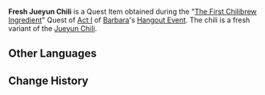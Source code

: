 {{Item Infobox
|id           = 100745
|image        = Item Fresh Jueyun Chili.png
|description  = A very fresh Jueyun Chili. It seems to be of very high-quality...
|type         = Quest Items
|source       = [[The First Chilibrew Ingredient]]
}}
'''Fresh Jueyun Chili''' is a Quest Item obtained during the "[[The First Chilibrew Ingredient]]" Quest of [[Wellspring of Healing|Act I]] of [[Barbara]]'s [[Hangout Event]]. The chili is a fresh variant of the [[Jueyun Chili]].

==Other Languages==
{{Other Languages|default_hidden = 1
|en      = Fresh Jueyun Chili
|zhs     = 新鲜的绝云椒椒
|zhs_rm  = Xīnxiān de Juéyún Jiāojiāo
|zht     = 新鮮的絕雲椒椒
|zht_rm  = Xīnxiān de Juéyún Jiāojiāo
|ja      = 新鮮な絶雲の唐辛子
|ja_rm   = Shinsen na Zetsuun no Tougarashi
|ko      = 신선한 절운고추
|ko_rm   = 
|es      = Chile de Jueyun fresco
|fr      = Piment de Jueyun frais
|ru      = Свежий заоблачный перчик
|th      = Jueyun Chili สด ๆ
|th_rm   = Jueyun Chili Sot-Sot
|vi      = Ớt Tuyệt Vân Tươi
|de      = Frische Jueyun-Peperoni
|id      = Jueyun Chili Segar
|pt      = Pimenta de Jueyun Fresca
}}

==Change History==
{{Change History|1.4}}